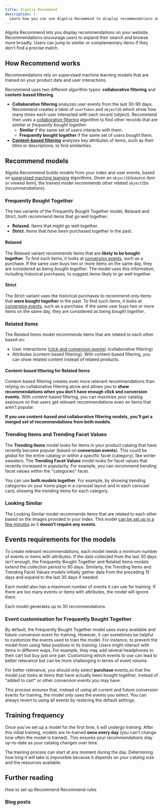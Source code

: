 ```yaml
---
title: Algolia Recommend
description: |-
  Learn how you can use Algolia Recommend to display recommendations on your site or app.
---
```


Algolia Recommend lets you display recommendations on your website.
Recommendations encourage users to expand their search and browse more broadly.
Users can jump to similar or complementary items if they don't find a precise match.

## How Recommend works

Recommendations rely on supervised machine learning models that are trained on your product data and user interactions.

Recommend uses two different algorithm types: **collaborative filtering** and **content-based filtering**.

- **Collaborative filtering** analyzes user events from the last 30-90 days.
Recommend creates a table of `userToken` and `objectID` which show how many times each user interacted with each record (object).
Recommend then uses a [collaborative filtering](https://wikipedia.org/wiki/Collaborative_filtering) algorithm to find other records that are _similar_ or _frequently bought together_:
  - **Similar** if the same set of users interacts with them.
  - **Frequently bought together** if the same set of users bought them.
- [**Content-based filtering**](#content-based-filtering-for-related-items) analyzes key attributes of items, such as their titles or descriptions, to find similarities.

## Recommend models

Algolia Recommend builds _models_ from your index and user events,
based on [supervised machine learning](https://wikipedia.org/wiki/Supervised_learning) algorithms.
Given an `objectID`(_source item_ or _viewed item_), the trained model recommends other related `objectID`s (_recommendations_).

### Frequently Bought Together

The two variants of the Frequently Bought Together model, Relaxed and Strict, both recommend items that go well together:

- **Relaxed.** Items that _might_ go well together.
- **Strict.** Items that _have been_ purchased together in the past.

#### Relaxed

The Relaxed variant recommends items that are **likely to be bought together**.
To find such items, it looks at [conversion events](/guides/send-events/concepts/event-types/),
such as a purchase.
If the same user buys two or more items on the same day, they are considered as being _bought together_.
The model uses this information, including historical purchases, to suggest items likely to go well together.

#### Strict

The Strict variant uses the historical purchases to recommend only items that **were bought together** in the past.
To find such items, it looks at [conversion events](/guides/send-events/concepts/event-types/),
such as a purchase.
If the same user buys two or more items on the same day, they are considered as being _bought together_.

### Related Items

The Related Items model recommends items that are related to each other based on:

- User interactions ([click and conversion events](/guides/send-events/get-started/)) (collaborative filtering)
- Attributes (content-based filtering). With content-based filtering, you can show related content instead of related products.

#### Content-based filtering for Related Items

Content-based filtering creates even more relevant recommendations than relying on collaborative filtering alone and allows you to **show recommendations when you don't have enough click and conversion events.**
With content-based filtering, you can maximize your catalog exposure so that users get relevant recommendations even on items that aren't popular.

**If you use content-based _and_ collaborative filtering models, you'll get a merged set of recommendations from both models.**

### Trending Items and Trending Facet Values

The **Trending Items** model looks for items in your product catalog that have recently become popular (based on **conversion events**).
This could be _global_ for the entire catalog or within a specific facet (category), like winter sweaters.
The **Trending Facet Values** model looks for facet values that recently increased in popularity.
For example, you can recommend trending facet values within the "categories" facet.

You can use **both models together**. For example,
by showing trending categories on your home page in a carousel layout
and in each carousel card, showing the trending items for each category.

### Looking Similar

The Looking Similar model recommends items that are related to each other based on the images provided in your index.
This model [can be set up in a few minutes](/guides/algolia-recommend/how-to/looking-similar/) as it **doesn't require any events**.

## Events requirements for the models

To create relevant recommendations, each model needs a minimum number of events or items with attributes.
If the data collected from the last 30 days isn't enough, the Frequently Bought Together and Related Items models extend the collection period to 90 days.
Similarly, the Trending Items and Trending Facet Values models initially gather data from the preceding 15 days and expand to the last 30 days if needed.

Each model also has a maximum number of events it can use for training. If there are too many events or items with attributes, the model will ignore them.

Each model generates up to 30 recommendations.


<CommonEvents />

### Event customisation for Frequently Bought Together

By default, the Frequently Bought Together model uses every available and future conversion event for training.
However, it can sometimes be helpful to customize the events used to train the model.
For instance, to prevent the model from using false positives in its training.
Users might interact with items in different ways. For example, they may add several headphones to their cart but buy just one pair.
Customizing which events to use can lead to better relevance but can be more challenging in terms of event volume.

For better relevance, you should only select **purchase** events,so that the model just looks at items that have actually been bought together, instead of "added to cart" or other conversion events you may have.

This process ensures that, instead of using all current and future conversion events for training, the model _only_ uses the events you select.
You can always revert to using all events by restoring the default settings.

## Training frequency

Once you've set up a model for the first time, it will undergo training.
After this initial training, models are re-trained **once every day** (you can't change how often the model is trained).
This ensures your recommendations stay up-to-date as your catalog changes over time.

The training process can start at any moment during the day.
Determining how long it will take is impossible because it depends on your catalog size and the resources available.

## Further reading

<CardGroup cols={2}>
  <Card title="Guide" icon="book" href="/guides/algolia-recommend/how-to/set-up/" horizontal="true">
    How to set up Recommend
  </Card>
  <Card title="Guide" icon="book" href="/guides/algolia-recommend/how-to/recommend-rules/" horizontal="true">
    Recommend rules
  </Card>
</CardGroup>

### Blog posts


<Blog />